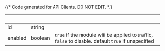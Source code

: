 {/* Code generated for API Clients. DO NOT EDIT. */}

| &nbsp;  | &nbsp;  | &nbsp;                                                                                             |
| ------- | ------- | -------------------------------------------------------------------------------------------------- |
| id      | string  |                                                                                                    |
| enabled | boolean | `true` if the module will be applied to traffic, `false` to disable. default `true` if unspecified |
